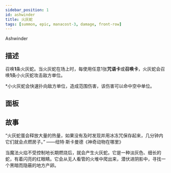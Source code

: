 ```yaml
---
sidebar_position: 1
id: ashwinder
title: 火灰蛇
tags: [summon, epic, manacost-3, damage, front-row]
---
```


Ashwinder

<!--truncate-->



<CardBasics cardKey={id}/>


## 描述

召唤**1**条火灰蛇。当火灰蛇在场上时，每使用任意1张**咒语卡**或**召唤卡**，火灰蛇会召唤**1**条小火灰蛇攻击敌方单位。

*小火灰蛇会快速扑向敌方单位，造成范围伤害，该伤害可以命中空中单位。

## 面板


<LevelComponent/>


<CardDynamicTable cardKey={id}/>


<CardComplexTable cardKey={id}/>





## 故事

“火灰蛇蛋会释放大量的热量，如果没有及时发现并用冰冻咒保存起来，几分钟内它们就会点燃房子。” ——纽特·斯卡曼德《神奇动物在哪里》

当魔法火焰不受控制地长期燃烧后，就会产生火灰蛇。它是一种淡灰色、细长的蛇，有着闪亮的红眼睛。它会从无人看管的火堆中爬出来，潜伏进阴影中，寻找一个黑暗而隐蔽的地方产卵。



